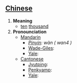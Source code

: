 == [[Chinese]] ==

#'''Meaning'''
#*[[ten]] [[thousand]]
#'''Pronounciation '''
#*[[Mandarin ]]
#**''[[Pinyin]]: wàn ( wan4 )''
#**[[Wade-Giles]]: 
#**[[Yale]]: 
#*[[Cantonese]]
#**[[Jyutping]]: 
#**[[Penkyamp]]: 
#**[[Yale]]: